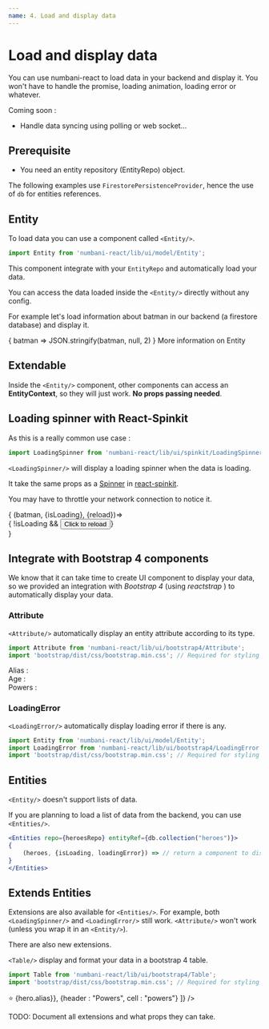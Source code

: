 ```yaml
---
name: 4. Load and display data
---
```




# Load and display data

You can use numbani-react to load data in your backend and display it. You won't have to handle the promise, 
loading animation, loading error or whatever.

Coming soon :
- Handle data syncing using polling or web socket...

## Prerequisite

- <Link to="data-concepts">You need an entity repository (EntityRepo) object.</Link>

The following examples use `FirestorePersistenceProvider`, hence the use of `db` for entities references.

## Entity


To load data you can use a component called `<Entity/>`.

```javascript
import Entity from 'numbani-react/lib/ui/model/Entity';
```

This component integrate with your `EntityRepo` and automatically load your data.

You can access the data loaded inside the `<Entity/>` directly without any config.

For example let's load information about batman in our backend (a firestore database) and display it.

<Playground>
<Entity repo={heroesRepo} entityRef={db.collection("heroes").doc("batman")}>
    {
        batman => JSON.stringify(batman, null, 2)
    }
</Entity>
</Playground>

<Link to="data-references-entity">More information on Entity</Link>

## Extendable

Inside the `<Entity/>` component, other components can access an **EntityContext**, so they will just work.
**No props passing needed**.

## Loading spinner with React-Spinkit

As this is a really common use case :

```javascript
import LoadingSpinner from 'numbani-react/lib/ui/spinkit/LoadingSpinner';
```
`<LoadingSpinner/>` will display a loading spinner when the data is loading.

It take the same props as a [Spinner](https://kyleamathews.github.io/react-spinkit/) in [react-spinkit](https://github.com/KyleAMathews/react-spinkit).

You may have to throttle your network connection to notice it.

<Playground>
<Entity repo={heroesRepo} entityRef={db.collection("heroes").doc("batman")}>
{
    (batman, {isLoading}, {reload})=><div>
        <LoadingSpinner name="wave" color="blue" fadeIn="none"/>
        { !isLoading && <button onClick={reload}>Click to reload</button>}
    </div>
}
</Entity>
</Playground>

## Integrate with Bootstrap 4 components

We know that it can take time to create UI component to display your data, so we provided an integration
with *Bootstrap 4* (using *reactstrap* ) to automatically display your data.

### Attribute

`<Attribute/>` automatically display an entity attribute according to its type.

```javascript
import Attribute from 'numbani-react/lib/ui/bootstrap4/Attribute';
import 'bootstrap/dist/css/bootstrap.min.css'; // Required for styling
```

<Playground>
<Entity repo={heroesRepo} entityRef={db.collection("heroes").doc("batman")}>
<LoadingSpinner name="wave" color="red"/>
<div>Alias : <Attribute name="alias"/></div>
<div>Age : <Attribute name="age"/></div>
<div>Powers : <Attribute name="powers"/></div>
</Entity>
</Playground>


### LoadingError

`<LoadingError/>` automatically display loading error if there is any.

```javascript
import Entity from 'numbani-react/lib/ui/model/Entity';
import LoadingError from 'numbani-react/lib/ui/bootstrap4/LoadingError';
import 'bootstrap/dist/css/bootstrap.min.css'; // Required for styling
```

<Playground>
<Entity repo={heroesRepo} entityRef={db.collection("heroes").doc("?")}>
<LoadingError />
</Entity>
</Playground>

## Entities

`<Entity/>` doesn't support lists of data.

If you are planning to load a list of data from the backend, you can use `<Entities/>`.

```jsx
<Entities repo={heroesRepo} entityRef={db.collection("heroes")}>
{
    (heroes, {isLoading, loadingError}) => // return a component to display.
}
</Entities>
```

## Extends Entities

Extensions are also available for `<Entities/>`. For example, both `<LoadingSpinner/>` and
`<LoadingError/>` still work. `<Attribute/>` won't work (unless you wrap it in an `<Entity/>`).

There are also new extensions.

`<Table/>` display and format your data in a bootstrap 4 table.

```javascript
import Table from 'numbani-react/lib/ui/bootstrap4/Table';
import 'bootstrap/dist/css/bootstrap.min.css'; // Required for styling
```

<Playground>
<Entities repo={heroesRepo} entitiesRef={db.collection("heroes")} sync>
    <LoadingError />
    <LoadingSpinner name="circle" color="black"/>
    <Table bordered hover columns={[
        {header : "Hero", cell : hero => <span>⭐ {hero.alias}</span>},
        {header : "Powers", cell : "powers"} 
    ]} />
</Entities>
</Playground>

<DynamicPropstable of={Table}/>

TODO: Document all extensions and what props they can take.